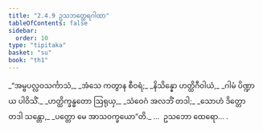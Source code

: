```yaml
---
title: "2.4.9 ဥသဘတ္ထေရဂါထာ"
tableOfContents: false
sidebar:
  order: 10
type: "tipitaka"
basket: "su"
book: "th1"
---
```



<DynamicBreadcrumb />

<Division number="197" book="th1">

<Paragraph number="394" type="verses" book="th1">
_“အမ္ဗပလ္လဝသင်္ကာသံ,_  
_အံသေ ကတွာန စီဝရံ;_  
_နိသိန္နော ဟတ္ထိဂီဝါယံ,_  
_ဂါမံ ပိဏ္ဍာယ ပါဝိသိံ._  

</Paragraph>

</Division>
<Division number="198" book="th1">

<Paragraph number="395" type="verses" book="th1">
_ဟတ္ထိက္ခန္ဓတော ဩရုယှ,_  
_သံဝေဂံ အလဘိံ တဒါ;_  
_သောဟံ ဒိတ္တော တဒါ သန္တော,_  
_ပတ္တော မေ အာသဝက္ခယော”တိ._  


</Paragraph>
</Division>

<Paragraph number="396" type="center" book="th1">
…  ဥသဘော ထေရော… .
</Paragraph>